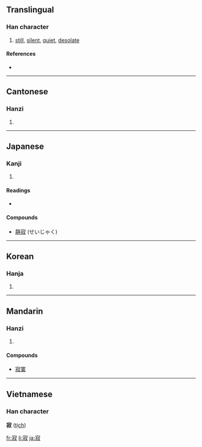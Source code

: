 ==Translingual==

===Han character===
{{Han char|rn=40|rad=宀|as=08|sn=11|four=3094<sub>7</sub>|canj=十卜火水 (JYFE)}}

# [[still]], [[silent]], [[quiet]], [[desolate]]

====References====
* {{Han ref|kx=0288.010|dkj=07200|dj=0569.060|hdz=20938.040|uh=5BC2|ud=23490|bh=B149|bd=45385}}

----

==Cantonese==

===Hanzi===
{{yue-hanzi|jyut=|y=jik6}}

# {{defn|Cantonese}}

----

==Japanese==

===Kanji===
{{ja-kanji|grade=c|rs=宀08}}

# {{defn|Japanese}}

====Readings====
* {{ja-readings|on=[[じゃく]] (jaku), [[せき]] (seki)|kun=[[さびしい]] (sabishii), [[さび]] (sabi)}}

====Compounds====
* [[静寂]] (せいじゃく)

----

==Korean==

===Hanja===
{{ko-hanja|hangeul=[[적]]|rv=jeok|mr=chŏk}}

# {{defn|Korean}}

----

==Mandarin==

===Hanzi===
{{cmn-hanzi|pin=[[jì]] ([[ji4]]), [[nìng]] ([[ning4]])|wg=chi<sup>4</sup>, ning<sup>4</sup>}}

# {{defn|Mandarin}}

====Compounds====
* [[寂寞]]

----

==Vietnamese==
===Han character===
'''寂''' ([[tịch]])

[[fr:寂]]
[[li:寂]]
[[ja:寂]]
